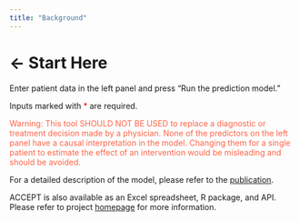 ```yaml
---
title: "Background"
---
```

# ← Start Here

Enter patient data in the left panel and press "Run the prediction model." 

Inputs marked with <span style="color:red">&#42;</span> are required. 

<span style="color:Tomato">Warning: This tool SHOULD NOT BE USED to replace a diagnostic or treatment decision made by a physician. None of the predictors on the left panel have a causal interpretation in the model. Changing them for a single patient to estimate the effect of an intervention would be misleading and should be avoided.  </span>
<br>

For a detailed description of the model, please refer to the [publication](https://doi.org/10.1016/S2213-2600%2819%2930397-2). 

ACCEPT is also available as an Excel spreadsheet, R package, and API. Please refer to project [homepage](http://resp.core.ubc.ca/research/Specific_Projects/accept) for more information. 
